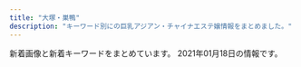 ```yaml
---
title: "大塚・巣鴨"
description: "キーワード別にの巨乳アジアン・チャイナエステ嬢情報をまとめました。"
---
```


新着画像と新着キーワードをまとめています。
2021年01月18日の情報です。

<DmmAffiliateIns />
<KeywordTable
  shops={
    [
    {
        "img_links": [
            "http://rin-este.info/wp-content/uploads/2017/12/shaujsialskas.jpg",
            "http://rin-este.info/wp-content/uploads/2018/01/1saijojsaiosa.jpg",
            "http://rin-este.info/wp-content/themes/este/img/tel.png",
            "http://rin-este.info/wp-content/uploads/2017/12/00002101021.jpg",
            "http://rin-este.info/wp-content/themes/este/img/call.png",
            "http://rin-este.info/wp-content/themes/este/img/3.jpg",
            "http://rin-este.info/wp-content/uploads/2018/01/3sjaioaoisaas.jpg",
            "http://rin-este.info/wp-content/themes/este/img/1.jpg",
            "http://rin-este.info/wp-content/themes/este/img/2.jpg",
            "http://rin-este.info/wp-content/uploads/2018/01/jsioaioasoai.jpg",
            "http://rin-este.info/wp-content/themes/este/img/top-img01.png",
            "http://rin-este.info/wp-content/uploads/2017/12/0006.jpg",
            "http://rin-este.info/wp-content/themes/este/img/4.jpg",
            "http://rin-este.info/wp-content/uploads/2017/12/sajioaioaa1.jpg",
            "http://rin-este.info/wp-content/uploads/2017/12/0000000000.jpg"
        ],
        "keywords": {
            "E": 3,
            "D": 16,
            "F": 4,
            "C": 4
        },
        "station": "JR\u5927\u585a\u99c5\u5357\u53e3",
        "name": "\u51db\u82b1 \u308a\u3093\u304b",
        "url": "http://rin-este.info/"
    },
    {
        "url": "https://townnet.ne.jp/myondon/",
        "keywords": {},
        "name": "\u660e\u6d1e",
        "station": "JR\u5927\u585a\u99c5\u5317\u53e3",
        "img_links": [
            "https://townnet.ne.jp/myondon/img/img_02.jpg"
        ]
    },
    {
        "name": "\u3066\u3082\u307f\u3084",
        "station": "JR\u99d2\u8fbc\u99c5\u6771\u53e3",
        "keywords": {
            "C": 3,
            "D": 14,
            "E": 7
        },
        "img_links": [
            "http://ko-relax.info/wp-content/themes/este/img/top-img01.png",
            "http://ko-relax.info/wp-content/uploads/2017/12/jsioajioaos1.jpg",
            "http://ko-relax.info/wp-content/uploads/2020/06/11.jpg",
            "http://ko-relax.info/wp-content/uploads/2020/06/55.jpg",
            "http://ko-relax.info/wp-content/themes/este/img/1.jpg",
            "http://ko-relax.info/wp-content/themes/este/img/call.png",
            "http://ko-relax.info/wp-content/uploads/2020/06/33.jpg",
            "http://ko-relax.info/wp-content/themes/este/img/top-img02.png",
            "http://ko-relax.info/wp-content/uploads/2020/06/22.jpg",
            "http://ko-relax.info/wp-content/themes/este/img/tel.png",
            "http://ko-relax.info/wp-content/uploads/2017/12/jsioajoiaas12.jpg",
            "http://ko-relax.info/wp-content/themes/este/img/top-img03.png",
            "http://ko-relax.info/wp-content/uploads/2020/06/44.jpg"
        ],
        "url": "http://ko-relax.info/"
    },
    {
        "img_links": [
            "http://www.relax-luck.work/sp/images/head.jpg",
            "http://www.relax-luck.work/images/staff_t.jpg",
            "http://www.relax-luck.work/images/tr.jpg",
            "http://www.relax-luck.work/images/int2.png",
            "http://www.relax-luck.work/sp/img/erika1.jpg",
            "http://www.relax-luck.work/sp/img/miho2.jpg",
            "http://www.relax-luck.work/sp/images/news.jpg",
            "http://www.relax-luck.work/sp/images/int1.png",
            "http://www.relax-luck.work/sp/images/ac1.jpg",
            "http://www.relax-luck.work/images/ta.jpg",
            "http://www.relax-luck.work/sp/images/tel.png",
            "http://www.relax-luck.work/img/miho2.jpg",
            "http://www.relax-luck.work/images/sm.jpg",
            "http://www.relax-luck.work/images/news_t.jpg",
            "http://www.relax-luck.work/sp/images/footer.jpg",
            "http://www.relax-luck.work/img/siori1.jpg",
            "http://www.relax-luck.work/img/miho1.jpg",
            "http://www.relax-luck.work/sp/staff/miho.jpg",
            "http://www.relax-luck.work/images/interior_t.jpg",
            "http://www.relax-luck.work/images/4.jpg",
            "http://www.relax-luck.work/sp/images/staff_t.jpg",
            "http://www.relax-luck.work/sp/images/sys.png",
            "http://www.relax-luck.work/sp/img/siori1.jpg",
            "http://www.relax-luck.work/sp/img/miho1.jpg",
            "http://www.relax-luck.work/img/erika1.jpg",
            "http://www.relax-luck.work/images/1.jpg",
            "http://www.relax-luck.work/sp/staff/siori.jpg",
            "http://www.relax-luck.work/img/sizuka1.jpg",
            "http://www.relax-luck.work/sp/img/siori2.jpg",
            "http://www.relax-luck.work/sp/img/sizuka1.jpg",
            "http://www.relax-luck.work/images/rec2.jpg",
            "http://www.relax-luck.work/img/sizuka2.jpg",
            "http://www.relax-luck.work/sp/img/erika2.jpg",
            "http://www.relax-luck.work/sp/menu/top.jpg",
            "http://www.relax-luck.work/sp/menu/staff.jpg",
            "http://www.relax-luck.work/images/3.jpg",
            "http://www.relax-luck.work/images/sys.png",
            "http://www.relax-luck.work/images/ac1.jpg",
            "http://www.relax-luck.work/images/2.jpg",
            "http://www.relax-luck.work/sp/images/ac1.png",
            "http://www.relax-luck.work/images/int1.png",
            "http://www.relax-luck.work/img/siori2.jpg",
            "http://www.relax-luck.work/sp/images/rec1.jpg",
            "http://www.relax-luck.work/sp/staff/erika.jpg",
            "http://www.relax-luck.work/sp/images/interior_t.jpg",
            "http://www.relax-luck.work/images/rec1.jpg",
            "http://www.relax-luck.work/img/erika2.jpg",
            "http://www.relax-luck.work/images/head.jpg",
            "http://www.relax-luck.work/sp/images/ta.png",
            "http://www.relax-luck.work/sp/staff/sizuka.jpg",
            "http://www.relax-luck.work/sp/images/rec2.jpg",
            "http://www.relax-luck.work/sp/images/int2.png",
            "http://www.relax-luck.work/sp/img/sizuka2.jpg"
        ],
        "url": "http://www.relax-luck.work/",
        "name": "Relax Luck",
        "station": "JR\u5de3\u9d28\u99c5\u6b63\u9762\u53e3",
        "keywords": {}
    },
    {
        "url": "http://koukou.ests.co/",
        "keywords": {
            "86": 2,
            "D": 4,
            "85": 2
        },
        "station": "JR\u99d2\u8fbc\u99c5\u5317\u53e3",
        "img_links": [
            "http://koukou.a1.jps.cm/upload/sites/26/2020/07/2020071510180978-350x467.jpg",
            "http://koukou.a1.jps.cm/upload/sites/26/2020/07/2020071510180978-200x268.jpg",
            "http://koukou.ests.co/images/acc4.jpg",
            "http://koukou.ests.co/images/mobile.jpg",
            "http://koukou.a1.jps.cm/upload/sites/26/2020/08/2020080301274439-350x467.jpg",
            "http://koukou.ests.co/images/link_line.jpg",
            "http://koukou.ests.co/images/staff_line.jpg",
            "http://koukou.ests.co/images/pick.jpg",
            "http://koukou.ests.co/images/acc3.jpg",
            "http://koukou.ests.co/images/bjs3.jpg",
            "http://koukou.a1.jps.cm/upload/sites/26/2020/08/2020082905031069-350x467.jpg",
            "http://koukou.ests.co/images/news.jpg",
            "http://koukou.a1.jps.cm/upload/sites/26/2020/08/2020080301274439-200x268.jpg",
            "http://koukou.ests.co/images/acc1.jpg",
            "http://koukou.ests.co/images/acc2.jpg",
            "http://koukou.a1.jps.cm/upload/sites/26/2020/08/2020082905031069-200x268.jpg",
            "http://koukou.ests.co/images/top.jpg",
            "http://koukou.a1.jps.cm/upload/sites/26/2020/10/202010230133115-200x268.jpg",
            "http://koukou.a1.jps.cm/upload/sites/26/2020/10/202010230133115-350x467.jpg"
        ],
        "name": "\u3046\u3055\u304e"
    },
    {
        "keywords": {},
        "name": "\u7652\u3057\u306e\u68ee",
        "station": "JR\u99d2\u8fbc\u99c5\u5357\u53e3",
        "img_links": [
            "http://iyashinomori.oks.bz/photos/sites/72/2020/10/2020101903342723.jpg",
            "http://iyashinomori.oks.bz/images/room2.jpg",
            "http://iyashinomori.oks.bz/images/bj3.jpg",
            "http://iyashinomori.oks.bz/photos/sites/72/2020/10/2020101903203761.jpg",
            "http://iyashinomori.oks.bz/photos/sites/72/2020/10/2020101903314523.jpg",
            "http://iyashinomori.oks.bz/photos/sites/72/2020/10/2020101903314748.jpg",
            "http://iyashinomori.oks.bz/images/room1.jpg",
            "http://iyashinomori.oks.bz/photos/sites/72/2020/10/2020101903314625.jpg",
            "http://iyashinomori.oks.bz/images/top.jpg",
            "http://iyashinomori.oks.bz/images/room4.jpg",
            "http://iyashinomori.oks.bz/images/s_news.jpg",
            "http://iyashinomori.oks.bz/images/s_staff.png",
            "http://iyashinomori.oks.bz/images/room3.jpg",
            "http://iyashinomori.oks.bz/images/bj2.jpg",
            "http://iyashinomori.oks.bz/images/mobile.jpg"
        ],
        "url": "http://iyashinomori.oks.bz/"
    },
    {
        "name": "\u604b",
        "img_links": [
            "https://koi-relax.tokyo/wp-content/uploads/2020/01/9tfuygihojsa.jpg",
            "https://koi-relax.tokyo/wp-content/themes/este/img/top-img01.png",
            "https://koi-relax.tokyo/wp-content/themes/este/img/top-img02.png",
            "https://koi-relax.tokyo/wp-content/uploads/2019/12/aewrstdyfu.jpg",
            "https://koi-relax.tokyo/wp-content/uploads/2019/12/warestdyfu.jpg",
            "https://koi-relax.tokyo/wp-content/uploads/2019/12/wearstdyfu.jpg",
            "https://koi-relax.tokyo/wp-content/themes/este/img/tel.png",
            "https://koi-relax.tokyo/wp-content/themes/este/img/top-img051.png",
            "https://koi-relax.tokyo/wp-content/themes/este/img/2.jpg",
            "https://koi-relax.tokyo/wp-content/uploads/2020/07/34567281.jpg",
            "https://koi-relax.tokyo/wp-content/uploads/2019/12/wearsdtiuyt.jpg",
            "https://koi-relax.tokyo/wp-content/uploads/2020/01/9ertsdyfugi.jpg",
            "https://koi-relax.tokyo/wp-content/themes/este/img/top-img04.png",
            "https://koi-relax.tokyo/wp-content/uploads/2018/12/876543567890a.jpg",
            "https://koi-relax.tokyo/wp-content/uploads/2020/01/9saviyaa.jpg",
            "https://koi-relax.tokyo/wp-content/themes/este/img/top-img03d.png",
            "https://koi-relax.tokyo/wp-content/uploads/2020/01/9rtfytughisa.jpg",
            "https://koi-relax.tokyo/wp-content/themes/este/img/3.jpg",
            "https://koi-relax.tokyo/wp-content/themes/este/img/1.jpg",
            "https://koi-relax.tokyo/wp-content/themes/este/img/tel01.png",
            "https://koi-relax.tokyo/wp-content/themes/este/img/4.jpg"
        ],
        "url": "https://koi-relax.tokyo/",
        "station": "JR\u5de3\u9d28\u99c5",
        "keywords": {
            "E": 6,
            "\u30bb\u30af\u30b7\u30fc": 2,
            "C": 3,
            "D": 15
        }
    },
    {
        "img_links": [
            "http://es-romance.work/_src/50906838/wechatimg1563.jpg",
            "http://es-romance.work/_src/50572170/slider5_20201209160139125.jpg",
            "http://es-romance.work/_src/50927125/wechatimg1619.jpg",
            "http://es-romance.work/_src/50927121/wechatimg1613.jpg",
            "http://es-romance.work/_src/50572195/wechatimg401_20201111115842621.jpg",
            "http://es-romance.work/_src/50572130/wechatimg198_20190126093224863.jpg",
            "http://es-romance.work/_src/51012031/wechatimg29_20201216144753098.jpg",
            "http://es-romance.work/_src/51884564/wechatimg69_20210116175936641.jpg",
            "http://es-romance.work/_src/51012166/wechatimg28_20201216144753096.jpg",
            "http://es-romance.work/_src/50572177/navinavi_02.png",
            "http://es-romance.work/_src/50927123/wechatimg1619.jpg",
            "http://es-romance.work/_src/50927124/wechatimg1619.jpg",
            "http://es-romance.work/_src/50906836/wechatimg1563.jpg",
            "http://es-romance.work/_src/51884528/wechatimg70_20210116175936719.jpg",
            "http://es-romance.work/_src/51012026/wechatimg28_20201216144753096.jpg",
            "http://es-romance.work/_src/50927122/wechatimg1613.jpg",
            "http://es-romance.work/_src/51012034/wechatimg26_20201216144753104.jpg",
            "http://es-romance.work/_src/50801640/wechatimg1562.jpg",
            "http://es-romance.work/_src/51884526/wechatimg70_20210116175936719.jpg",
            "http://es-romance.work/_src/50927258/wechatimg1613.jpg",
            "http://es-romance.work/_src/51884530/wechatimg68_20210116175936714.jpg",
            "http://es-romance.work/_src/50572199/wechatimg403_20201111115842580.jpg",
            "http://es-romance.work/_src/50801641/wechatimg1562.jpg",
            "http://es-romance.work/_src/51884532/wechatimg69_20210116175936641.jpg",
            "http://es-romance.work/_src/51884534/wechatimg69_20210116175936641.jpg",
            "http://es-romance.work/_src/50572196/wechatimg401_20201111115842621.jpg",
            "http://es-romance.work/_src/51884527/wechatimg70_20210116175936719.jpg",
            "http://es-romance.work/_src/50572179/cam.jpg",
            "http://es-romance.work/_src/51012027/wechatimg28_20201216144753096.jpg",
            "http://es-romance.work/_src/51884531/wechatimg68_20210116175936714.jpg",
            "http://es-romance.work/_src/50572175/navinavi_01.png",
            "http://es-romance.work/_src/51012030/wechatimg29_20201216144753098.jpg",
            "http://es-romance.work/_src/50572203/wechatimg401_20201111115842621.jpg",
            "http://es-romance.work/_src/50801638/wechatimg1561.jpg",
            "http://es-romance.work/_src/50572197/wechatimg401_20201111115842621.jpg",
            "http://es-romance.work/_src/50572128/_k3_4082.jpg",
            "http://es-romance.work/_src/50801632/wechatimg1562.jpg",
            "http://es-romance.work/_src/50572204/wechatimg401_20201111115842621.jpg",
            "http://es-romance.work/_src/50927114/wechatimg1613.jpg",
            "http://es-romance.work/_src/51012032/wechatimg26_20201216144753104.jpg",
            "http://es-romance.work/_src/50572186/slider1_20201209160139057.jpg",
            "http://es-romance.work/_src/51012024/wechatimg29_20201216144753098.jpg",
            "http://es-romance.work/_src/50572185/slider3_20201209160139119.jpg",
            "http://es-romance.work/_src/50927120/wechatimg1613.jpg",
            "http://es-romance.work/_src/51884529/wechatimg68_20210116175936714.jpg",
            "http://es-romance.work/_src/51884533/wechatimg69_20210116175936641.jpg",
            "http://es-romance.work/_src/51884524/wechatimg68_20210116175936714.jpg",
            "http://es-romance.work/_src/50801639/wechatimg1562.jpg",
            "http://es-romance.work/_src/50801637/wechatimg1561.jpg",
            "http://es-romance.work/_src/50801631/wechatimg1562.jpg",
            "http://es-romance.work/_src/50801636/wechatimg1561.jpg",
            "http://es-romance.work/_src/50927128/wechatimg1478.jpg",
            "http://es-romance.work/_src/50927127/wechatimg1478.jpg",
            "http://es-romance.work/_src/50927126/wechatimg1478.jpg",
            "http://es-romance.work/_src/50572193/wechatimg402.jpg",
            "http://es-romance.work/_src/50572198/wechatimg403_20201111115842580.jpg",
            "http://es-romance.work/_src/51012028/wechatimg28_20201216144753096.jpg",
            "http://es-romance.work/_src/51884523/wechatimg70_20210116175936719.jpg",
            "http://es-romance.work/_src/51012029/wechatimg29_20201216144753098.jpg",
            "http://es-romance.work/_src/50572192/wechatimg402.jpg",
            "http://es-romance.work/_src/50572194/wechatimg402.jpg",
            "http://es-romance.work/_src/50572184/slider2_20201209160139115.jpg",
            "http://es-romance.work/_src/50906837/wechatimg1563.jpg",
            "http://es-romance.work/_src/50572180/cam.jpg",
            "http://es-romance.work/_src/51012023/wechatimg26_20201216144753104.jpg",
            "http://es-romance.work/_src/50572200/wechatimg403_20201111115842580.jpg",
            "http://es-romance.work/_src/51012033/wechatimg26_20201216144753104.jpg"
        ],
        "name": "\u304a\u5e30\u308aBABY",
        "station": "JR\u5de3\u9d28\u99c5\u6b63\u9762\u53e3",
        "keywords": {},
        "url": "http://es-romance.work/"
    },
    {
        "url": "http://airelax.xyz/",
        "station": "\u5411\u539f\u99c5",
        "keywords": {},
        "img_links": [
            "http://airelax.xyz/images/staff_t.png",
            "http://airelax.xyz/images/head.jpg",
            "http://airelax.xyz/images/interior_t.png",
            "http://airelax.xyz/images/int1.png",
            "http://airelax.xyz/images/5.jpg",
            "http://airelax.xyz/images/3.jpg",
            "http://airelax.xyz/images/2.jpg",
            "http://airelax.xyz/images/line.png",
            "http://airelax.xyz/images/newface.jpg",
            "http://airelax.xyz/images/sys1.png",
            "http://airelax.xyz/img/ayaka1.jpg",
            "http://airelax.xyz/img/rina1.jpg",
            "http://airelax.xyz/images/7.jpg",
            "http://airelax.xyz/images/4.jpg",
            "http://airelax.xyz/img/yuri1.jpg",
            "http://airelax.xyz/images/6.jpg",
            "http://airelax.xyz/images/1.jpg",
            "http://airelax.xyz/img/hitomi1.jpg",
            "http://airelax.xyz/images/int2.png",
            "http://airelax.xyz/img/yoko1.jpg",
            "http://airelax.xyz/img/miho1.jpg",
            "http://airelax.xyz/img/mai1.jpg",
            "http://airelax.xyz/images/info.jpg"
        ],
        "name": "\u611b"
    },
    {
        "station": "JR\u5927\u585a\u99c5\u5317\u53e3",
        "keywords": {
            "D": 46
        },
        "name": "\u99a8-\u304b\u304a\u308a-",
        "img_links": [
            "http://rinpa-awa.info/wp/wp-content/uploads/2020/06/fcgvhbjsa.jpg",
            "http://rinpa-awa.info/wp/wp-content/uploads/2019/10/erstdfyguhijok.jpg",
            "http://rinpa-awa.info/wp/wp-content/uploads/2017/04/b.png",
            "http://rinpa-awa.info/wp/wp-content/themes/Butterfly2_ver_1_3/images/room/4.jpg",
            "http://rinpa-awa.info/wp/wp-content/uploads/2019/08/sdrtaytfuygihoi.jpg",
            "http://rinpa-awa.info/wp/wp-content/uploads/2019/09/estdryfugi.jpg",
            "http://rinpa-awa.info/wp/wp-content/themes/Butterfly2_ver_1_3/images/room/3.jpg",
            "http://rinpa-awa.info/wp/wp-content/themes/Butterfly2_ver_1_3/images/room/1.jpg",
            "http://rinpa-awa.info/wp/wp-content/uploads/2019/12/erstdyfu.jpg",
            "http://rinpa-awa.info/wp/wp-content/uploads/2019/12/esrtdyfugih.jpg",
            "http://rinpa-awa.info/wp/wp-content/uploads/2020/08/7865432f.jpg",
            "http://rinpa-awa.info/wp/wp-content/uploads/2019/10/estrdyfugiho.jpg",
            "http://rinpa-awa.info/wp/wp-content/uploads/2019/12/waerstdyfu.jpg",
            "http://rinpa-awa.info/wp/wp-content/themes/Butterfly2_ver_1_3/images/room/2.jpg",
            "http://rinpa-awa.info/wp/wp-content/uploads/2019/09/setrdytfuygiuo.jpg",
            "http://rinpa-awa.info/wp/wp-content/uploads/2020/08/31222kasaoa.jpg",
            "http://rinpa-awa.info/wp/wp-content/uploads/2020/08/67543567a.jpg",
            "http://rinpa-awa.info/wp/wp-content/uploads/2020/08/8765421.jpg",
            "http://rinpa-awa.info/wp/wp-content/uploads/2019/12/aewrestdyfu.jpg",
            "http://rinpa-awa.info/wp/wp-content/themes/Butterfly2_ver_1_3/images/tel.png",
            "http://rinpa-awa.info/wp/wp-content/uploads/2019/12/srtdyfu.jpg",
            "http://rinpa-awa.info/wp/wp-content/uploads/2019/09/sdrftuygiho.jpg",
            "http://rinpa-awa.info/wp/wp-content/themes/Butterfly2_ver_1_3/event/top-img10.jpg",
            "http://rinpa-awa.info/wp/wp-content/uploads/2017/05/d.png",
            "http://rinpa-awa.info/wp/wp-content/uploads/2019/12/arstdyfu.jpg",
            "http://rinpa-awa.info/wp/wp-content/uploads/2019/12/rdtfyugh.jpg",
            "http://rinpa-awa.info/wp/wp-content/uploads/2017/04/a.png",
            "http://rinpa-awa.info/wp/wp-content/uploads/2019/10/erastrdyfugihojp.jpg",
            "http://rinpa-awa.info/wp/wp-content/themes/Butterfly2_ver_1_3/event/top-img02.png",
            "http://rinpa-awa.info/wp/wp-content/uploads/2019/11/satfuygihkl.jpg",
            "http://rinpa-awa.info/wp/wp-content/uploads/2019/12/srdtyfugih.jpg",
            "http://rinpa-awa.info/wp/wp-content/themes/Butterfly2_ver_1_3/event/top-img01.png",
            "http://rinpa-awa.info/wp/wp-content/uploads/2019/12/trdyfugi.jpg",
            "http://rinpa-awa.info/wp/wp-content/uploads/2019/10/estrdyfugihoi.jpg",
            "http://rinpa-awa.info/wp/wp-content/uploads/2019/10/1setrdyfugiho.jpg",
            "http://rinpa-awa.info/wp/wp-content/uploads/2019/12/rstdyfugiho.jpg",
            "http://rinpa-awa.info/wp/wp-content/themes/Butterfly2_ver_1_3/images/call.png",
            "http://rinpa-awa.info/wp/wp-content/uploads/2017/04/c.png"
        ],
        "url": "http://rinpa-awa.info/"
    },
    {
        "station": "\u897f\u5de3\u9d28\u99c5A3",
        "keywords": {
            "D": 42,
            "E": 6,
            "C": 30,
            "87": 6,
            "85": 18,
            "86": 24,
            "83": 6
        },
        "img_links": [
            "http://mermaid.tyo.ac/images/room2.jpg",
            "http://mermaid.tyo.ac/photos/sites/9/2021/01/2021010607374728.jpg",
            "http://mermaid.tyo.ac/photos/sites/9/2021/01/2021010607373428.jpg",
            "http://mermaid.tyo.ac/images/room3.jpg",
            "http://mermaid.tyo.ac/photos/sites/9/2020/07/202007050401424.jpg",
            "http://mermaid.tyo.ac/photos/sites/9/2021/01/2021010607374113.jpg",
            "http://mermaid.tyo.ac/photos/sites/9/2020/07/2020070504013841.jpg",
            "http://mermaid.tyo.ac/images/themes/blue/s_ranking.png",
            "http://mermaid.tyo.ac/photos/sites/9/2020/07/2020070504013573.jpg",
            "http://mermaid.tyo.ac/photos/sites/9/2020/07/2020070504012859.jpg",
            "http://mermaid.tyo.ac/images/themes/blue/s_pickup.png",
            "http://mermaid.tyo.ac/photos/sites/9/2020/07/2020070504014544.jpg",
            "http://mermaid.tyo.ac/photos/sites/9/2020/07/2020070504014629.jpg",
            "http://mermaid.tyo.ac/images/themes/blue/no1.png",
            "http://mermaid.tyo.ac/photos/sites/9/2020/07/2020070504012584.jpg",
            "http://mermaid.tyo.ac/images/themes/blue/s_newface.png",
            "http://mermaid.tyo.ac/images/themes/blue/line.png",
            "http://mermaid.tyo.ac/images/room4.jpg",
            "http://mermaid.tyo.ac/photos/sites/9/2020/07/2020070504013943.jpg",
            "http://mermaid.tyo.ac/photos/sites/9/2020/07/2020070504013113.jpg",
            "http://mermaid.tyo.ac/photos/sites/9/2021/01/202101060719336.jpg",
            "http://mermaid.tyo.ac/photos/sites/9/2020/07/2020070504013427.jpg",
            "http://mermaid.tyo.ac/photos/sites/9/2021/01/2021010607193459.jpg",
            "http://mermaid.tyo.ac/photos/sites/9/2021/01/2021010607375590.jpg",
            "http://mermaid.tyo.ac/photos/sites/9/2020/07/2020070504014156.jpg",
            "http://mermaid.tyo.ac/photos/sites/9/2020/07/202007050401371.jpg",
            "http://mermaid.tyo.ac/photos/sites/9/2021/01/2021010607193192.jpg",
            "http://mermaid.tyo.ac/images/themes/blue/s_zysx.png",
            "http://mermaid.tyo.ac/photos/sites/9/2021/01/2021010607193228.jpg",
            "http://mermaid.tyo.ac/images/themes/blue/no2.png",
            "http://mermaid.tyo.ac/images/themes/blue/s_news.png",
            "http://mermaid.tyo.ac/photos/sites/9/2020/07/2020070504012720.jpg",
            "http://mermaid.tyo.ac/photos/sites/9/2020/07/2020070504014471.jpg",
            "http://mermaid.tyo.ac/images/themes/blue/r3.jpg",
            "http://mermaid.tyo.ac/images/themes/blue/s_link.png",
            "http://mermaid.tyo.ac/photos/sites/9/2020/07/2020070504013325.jpg",
            "http://mermaid.tyo.ac/images/themes/blue/s_staff.png",
            "http://mermaid.tyo.ac/images/room1.jpg",
            "http://mermaid.tyo.ac/photos/sites/9/2021/01/2021010607193226.jpg",
            "http://mermaid.tyo.ac/images/themes/blue/mobile.jpg",
            "http://mermaid.tyo.ac/photos/sites/9/2020/07/2020070504013051.jpg"
        ],
        "url": "http://mermaid.tyo.ac/",
        "name": "RelaCute no.1\u30fb\u30ea\u30e9\u30ad\u30e5\u30fc\u30c8 no.1"
    },
    {
        "url": "https://sakura.aoaoeo.com/",
        "img_links": [
            "https://sakura.aoaoeo.com/wp-content/themes/este/img/tel_header.png",
            "https://sakura.aoaoeo.com/wp-content/themes/este/img/1.jpg",
            "https://sakura.aoaoeo.com/wp-content/uploads/2019/06/4321saku.jpg",
            "https://sakura.aoaoeo.com/wp-content/themes/este/img/4.jpg",
            "https://sakura.aoaoeo.com/wp-content/themes/este/img/top-img01d.png",
            "https://sakura.aoaoeo.com/wp-content/uploads/2020/01/2111saku.jpg",
            "https://sakura.aoaoeo.com/wp-content/themes/este/img/top-img01.png",
            "https://sakura.aoaoeo.com/wp-content/themes/este/img/3.jpg",
            "https://sakura.aoaoeo.com/wp-content/themes/este/img/tel_footer.png",
            "https://sakura.aoaoeo.com/wp-content/uploads/2019/06/87651saku.jpg",
            "https://sakura.aoaoeo.com/wp-content/uploads/2019/06/7865421saku.jpg",
            "https://sakura.aoaoeo.com/wp-content/themes/este/img/top-img02.png",
            "https://sakura.aoaoeo.com/wp-content/themes/este/img/top-img01c.png",
            "https://sakura.aoaoeo.com/wp-content/themes/este/img/top-img03.png",
            "https://sakura.aoaoeo.com/wp-content/themes/este/img/call.png",
            "https://sakura.aoaoeo.com/wp-content/themes/este/img/2.jpg",
            "https://sakura.aoaoeo.com/wp-content/uploads/2019/06/4312saku.jpg",
            "https://sakura.aoaoeo.com/wp-content/themes/este/img/top-img05.png"
        ],
        "keywords": {
            "E": 10,
            "D": 8
        },
        "station": "JR\u5927\u585a\u99c5\u5317\u53e3",
        "name": "SAKURA \u30ea\u30e9\u30af\u30bc\u30fc\u30b7\u30e7\u30f3"
    },
    {
        "station": "JR\u99d2\u8fbc\u99c5\u5357\u53e3",
        "keywords": {
            "88": 6,
            "D": 8,
            "89": 2
        },
        "img_links": [
            "http://www.ko-story.com/css/staff/staff-014-b.jpg",
            "http://www.ko-story.com/css/staff/staff-012-a.jpg",
            "http://www.ko-story.com/css/nav/nav-006.jpg",
            "http://www.ko-story.com/css/staff/staff-014-a.jpg",
            "http://www.ko-story.com/css/staff/staff-0013-b.jpg",
            "http://www.ko-story.com/css/nav/nav-004.jpg",
            "http://www.ko-story.com/css/main-girl02.png",
            "http://www.ko-story.com/css/nav/nav-002.jpg",
            "http://www.ko-story.com/css/top01-left02.jpg",
            "http://www.ko-story.com/css/head-change.jpg",
            "http://www.ko-story.com/css/osusume-0014a.jpg",
            "http://www.ko-story.com/css/osusume-013.jpg",
            "http://www.ko-story.com/css/nav/nav-001.jpg",
            "http://www.ko-story.com/css/top01-left03.jpg",
            "http://www.ko-story.com/css/main-staff01.jpg",
            "http://www.ko-story.com/css/staff/staff-010-b.jpg",
            "http://www.ko-story.com/css/main-staff03.jpg",
            "http://www.ko-story.com/css/nav/nav-007.jpg",
            "http://www.ko-story.com/css/nav/nav-005.jpg",
            "http://www.ko-story.com/css/staff/staff-010-a.jpg",
            "http://www.ko-story.com/css/tel01.png",
            "http://www.ko-story.com/css/staff/staff-012-b.jpg",
            "http://www.ko-story.com/css/top01-left01.png",
            "http://www.ko-story.com/css/nav/nav-003.jpg",
            "http://www.ko-story.com/css/osusume-011.jpg",
            "http://www.ko-story.com/css/staff/staff-0013-a.jpg"
        ],
        "url": "http://www.ko-story.com/",
        "name": "\u30b9\u30c8\u30fc\u30ea\u30fc"
    },
    {
        "name": "\u306d\u3053\u3061\u3083\u3093",
        "img_links": [
            "http://www.nekochan.masg.info/files/003-02.jpg",
            "http://www.nekochan.masg.info/images/int2.jpg",
            "http://www.nekochan.masg.info/files/002.jpg",
            "http://www.nekochan.masg.info/files/003.jpg",
            "http://www.nekochan.masg.info/files/006.jpg",
            "http://www.nekochan.masg.info/files/006-02.jpg",
            "http://www.nekochan.masg.info/images/sys.jpg",
            "http://www.nekochan.masg.info/images/head.jpg",
            "http://www.nekochan.masg.info/files/005.jpg",
            "http://www.nekochan.masg.info/images/mobile.jpg",
            "http://www.nekochan.masg.info/images/news.jpg",
            "http://www.nekochan.masg.info/images/tel.jpg",
            "http://www.nekochan.masg.info/files/004.jpg",
            "http://www.nekochan.masg.info/files/005-02.jpg",
            "http://www.nekochan.masg.info/files/001.jpg",
            "http://www.nekochan.masg.info/files/001-02.jpg",
            "http://www.nekochan.masg.info/images/int1.jpg",
            "http://www.nekochan.masg.info/images/staff_t.jpg",
            "http://www.nekochan.masg.info/files/002-02.jpg",
            "http://www.nekochan.masg.info/images/interior_t.jpg",
            "http://www.nekochan.masg.info/files/004-02.jpg"
        ],
        "keywords": {
            "E": 1,
            "87": 1,
            "D": 3,
            "88": 2,
            "83": 1,
            "81": 1,
            "C": 2,
            "90": 1
        },
        "station": "JR\u99d2\u8fbc\u99c5\u6771\u53e3",
        "url": "http://www.nekochan.masg.info/"
    },
    {
        "keywords": {
            "E": 3,
            "D": 4,
            "87": 3,
            "85": 3,
            "C": 14,
            "88": 3,
            "86": 4
        },
        "name": "\u30aa\u30ec\u30f3\u30b8",
        "station": "JR\u5de3\u9d28\u99c5\u5317\u53e3",
        "img_links": [
            "http://relax-orange.work/i/img/r3.jpg",
            "http://relax-orange.work/i/img/sta5.jpg",
            "http://relax-orange.work/img/sta5.jpg",
            "http://relax-orange.work/img/s1.jpg",
            "http://relax-orange.work/img/s2.jpg",
            "http://relax-orange.work/img/st3.jpg",
            "http://relax-orange.work/img/nos.jpg",
            "http://relax-orange.work/img/st1.jpg",
            "http://relax-orange.work/img/sta2.jpg",
            "http://relax-orange.work/img/m3.png",
            "http://relax-orange.work/img/sta3.jpg",
            "http://relax-orange.work/i/img/r4.jpg",
            "http://relax-orange.work/i/img/s1.jpg",
            "http://relax-orange.work/img/mobile-botton-0.png",
            "http://relax-orange.work/img/m6.png",
            "http://relax-orange.work/i/img/r2.jpg",
            "http://relax-orange.work/img/s5.jpg",
            "http://relax-orange.work/img/m40.png",
            "http://relax-orange.work/i/img/s2.jpg",
            "http://relax-orange.work/i/img/s3.jpg",
            "http://relax-orange.work/img/m5.png",
            "http://relax-orange.work/img/kanban.jpg",
            "http://relax-orange.work/img/s3.jpg",
            "http://relax-orange.work/img/m20.png",
            "http://relax-orange.work/img/st5.jpg",
            "http://relax-orange.work/img/m60.png",
            "http://relax-orange.work/img/m30.png",
            "http://relax-orange.work/img/sta1.jpg",
            "http://relax-orange.work/img/m2.png",
            "http://relax-orange.work/img/m50.png",
            "http://relax-orange.work/i/img/r1.jpg",
            "http://relax-orange.work/img/m4.png",
            "http://relax-orange.work/img/m1.png",
            "http://relax-orange.work/i/img/acc.jpg",
            "http://relax-orange.work/i/img/kanban.jpg",
            "http://relax-orange.work/i/img/s5.jpg",
            "http://relax-orange.work/img/st2.jpg"
        ],
        "url": "http://relax-orange.work/"
    }
]
}
/>
<DmmAffiliateScript />
